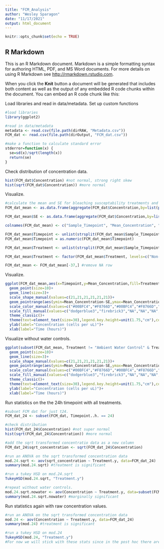 ```yaml
---
title: "FCM_Analysis"
author: "Wesley Sparagon"
date: "11/17/2021"
output: html_document
---
```


```r
knitr::opts_chunk$set(echo = TRUE)
```

## R Markdown

This is an R Markdown document. Markdown is a simple formatting syntax for authoring HTML, PDF, and MS Word documents. For more details on using R Markdown see <http://rmarkdown.rstudio.com>.

When you click the **Knit** button a document will be generated that includes both content as well as the output of any embedded R code chunks within the document. You can embed an R code chunk like this:

Load libraries and read in data/metadata. Set up custom functions

```r
#load libraries
library(ggplot2)

#read in data/metadata
metadata <- read.csv(file.path(dirRAW, "Metadata.csv"))
FCM_dat <- read.csv(file.path(dirOutput, "FCM_dat.csv"))

#make a function to calculate standard error
stderror=function(x) {
  se=sd(x)/sqrt(length(x))
  return(se)
}
```

Check distribution of concentration data.

```r
hist(FCM_dat$Concentration) #not normal, strong right skew
hist(sqrt(FCM_dat$Concentration)) #more normal
```

Visualize.

```r
#calculate the mean and SE for bleaching susceptability treatments and timepoint
FCM_dat_mean <- as.data.frame(aggregate(FCM_dat$Concentration,by=list(paste(FCM_dat$Treatment.y,FCM_dat$Timepoint..h.,sep="_")),FUN=mean)) #calcualte mean

FCM_dat_mean$SE <- as.data.frame(aggregate(FCM_dat$Concentration,by=list(paste(FCM_dat$Treatment.y,FCM_dat$Timepoint..h.,sep="_")),FUN=stderror))[[2]] #add se data

colnames(FCM_dat_mean) <- c("Sample_Timepoint", "Mean_Concentration", "SE") #adjust colnames

FCM_dat_mean$Timepoint <- unlist(strsplit(FCM_dat_mean$Sample_Timepoint,split="_"))[seq(from=2,to=110,by=2)] #extract timepoint values and add to new column
FCM_dat_mean$Timepoint = as.numeric(FCM_dat_mean$Timepoint)

FCM_dat_mean$Treatment <- unlist(strsplit(FCM_dat_mean$Sample_Timepoint,split="_"))[seq(from=1,to=110,by=2)] #extract timepoint values and add to new column

FCM_dat_mean$Treatment <- factor(FCM_dat_mean$Treatment, levels=c("Non-bleached + Ambient","Non-bleached + Heated","Bleached + Ambient","Bleached + Heated", "Ambient Water Control","Heated Water Control")) #set treatment as a factor

FCM_dat_mean <- FCM_dat_mean[-37,] #remove NA row
```

Visualize.

```r
ggplot(FCM_dat_mean,aes(x=Timepoint,y=Mean_Concentration,fill=Treatment,shape=Treatment,color=Treatment,group=Treatment))+
  geom_point(size=10)+
  geom_line(size=3)+
  scale_shape_manual(values=c(21,21,21,21,21,21))+
  geom_pointrange(aes(ymin=Mean_Concentration-SE,ymax=Mean_Concentration+SE))+
  scale_color_manual(values=c("#00BFC4","#F8766D","#00BFC4","#F8766D","black","gray"))+
  scale_fill_manual(values=c("dodgerblue3","firebrick3","NA","NA","NA","NA"))+
  theme_classic()+
  theme(text=element_text(size=30),legend.key.height=unit(1.75,"cm"),complete=FALSE)+
  ylab(label="Concentration (cells per uL)")+
  xlab(label="Time (hours)")
```

Visualize without water controls.

```r
ggplot(subset(FCM_dat_mean, Treatment != "Ambient Water Control" & Treatment != "Heated Water Control"),aes(x=Timepoint,y=Mean_Concentration,fill=Treatment,shape=Treatment,color=Treatment,group=Treatment))+
  geom_point(size=10)+
  geom_line(size=3)+
  scale_shape_manual(values=c(21,21,21,21,21,21))+
  geom_pointrange(aes(ymin=Mean_Concentration-SE,ymax=Mean_Concentration+SE))+
  scale_color_manual(values=c("#00BFC4","#F8766D","#00BFC4","#F8766D","black","gray"))+
  scale_fill_manual(values=c("dodgerblue3","firebrick3","NA","NA","NA","NA"))+
  theme_classic()+
  theme(text=element_text(size=30),legend.key.height=unit(1.75,"cm"),complete=FALSE)+
  ylab(label="Concentration (cells per uL)")+
  xlab(label="Time (hours)")
```

Run statistics on the the 24h timepoint with all treatments.

```r
#subset FCM dat for just t24.
FCM_dat_24 <- subset(FCM_dat, Timepoint..h. == 24)

#check distribution
hist(FCM_dat_24$Concentration) #not super normal
hist(sqrt(FCM_dat_24$Concentration)) #more normal

#add the sqrt transformed concentratio data as a new column
FCM_dat_24$sqrt_concentration <- sqrt(FCM_dat_24$Concentration)

#run an ANOVA on the sqrt transformed concentration data
mod.24.sqrt <- aov(sqrt_concentration ~ Treatment.y, data=FCM_dat_24)
summary(mod.24.sqrt) #treatment is significant

#run a tukey HSD on mod.24.sqrt
TukeyHSD(mod.24.sqrt, "Treatment.y")

#repeat without water controls.
mod.24.sqrt.nowater <- aov(Concentration ~ Treatment.y, data=subset(FCM_dat_24, Origin_PlanC != "control"))
summary(mod.24.sqrt.nowater) #marginally significant
```

Run statistics again with raw concentration values.

```r
#run an ANOVA on the sqrt transformed concentration data
mod.24 <- aov(Concentration ~ Treatment.y, data=FCM_dat_24)
summary(mod.24) #treatment is significant

#run a tukey HSD on mod.24
TukeyHSD(mod.24, "Treatment.y")
#For now we will stick with these stats since in the post hoc there are significant differences within the coral treatment.
```

